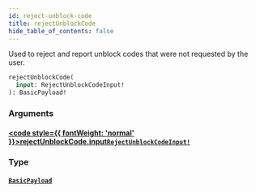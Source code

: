 ```yaml
---
id: reject-unblock-code
title: rejectUnblockCode
hide_table_of_contents: false
---
```








Used to reject and report unblock codes that were not requested by the user.

```graphql
rejectUnblockCode(
  input: RejectUnblockCodeInput!
): BasicPayload!
```


### Arguments

#### [<code style={{ fontWeight: 'normal' }}>rejectUnblockCode.<b>input</b></code>](#)<Bullet />[`RejectUnblockCodeInput!`](/gql-api/inputs/reject-unblock-code-input) <Badge class="secondary" text="non-null"/> <Badge class="secondary" text="input"/>
> 
> 

### Type

#### [`BasicPayload`](/gql-api/objects/basic-payload) <Badge class="secondary" text="object"/>
> 
> 





